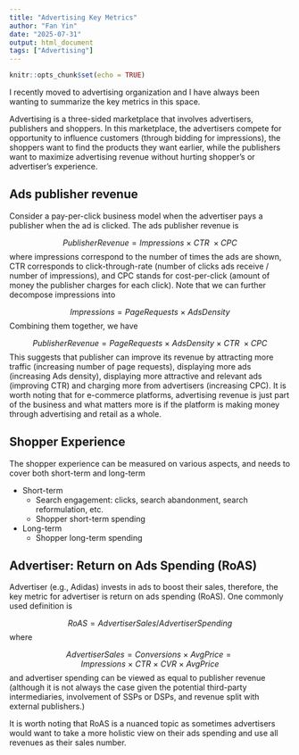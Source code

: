 ```yaml
---
title: "Advertising Key Metrics"
author: "Fan Yin"
date: "2025-07-31"
output: html_document
tags: ["Advertising"]
---
```


```r
knitr::opts_chunk$set(echo = TRUE)
```

<!-- <script src="https://cdnjs.cloudflare.com/ajax/libs/mathjax/2.7.5/MathJax.js?config=TeX-AMS_CHTML.js"></script> -->

<script id="MathJax-script" async
  src="https://cdn.jsdelivr.net/npm/mathjax@3/es5/tex-chtml.js">
</script>

I recently moved to advertising organization and I have always been wanting to summarize the key metrics in this space. 

Advertising is a three-sided marketplace that involves advertisers, publishers and shoppers. In this marketplace, the advertisers compete for opportunity to influence customers (through bidding for impressions), the shoppers want to find the products they want earlier, while the publishers want to maximize advertising revenue without hurting shopper's or advertiser's experience. 

## Ads publisher revenue
Consider a pay-per-click business model when the advertiser pays a publisher when the ad is clicked. The ads publisher revenue is

$$ PublisherRevenue = Impressions \ \times \ CTR \ \times CPC   $$
where impressions correspond to the number of times the ads are shown, CTR corresponds to click-through-rate (number of clicks ads receive / number of impressions), and CPC stands for cost-per-click (amount of money the publisher charges for each click). Note that we can further decompose impressions into 

$$ Impressions = PageRequests \ \times \ AdsDensity $$
Combining them together, we have

$$ PublisherRevenue = PageRequests \ \times \ AdsDensity \ \times \ CTR \ \times CPC $$
This suggests that publisher can improve its revenue by attracting more traffic (increasing number of page requests), displaying more ads (increasing Ads density), displaying more attractive and relevant ads (improving CTR) and charging more from advertisers (increasing CPC). It is worth noting that for e-commerce platforms, advertising revenue is just part of the business and what matters more is if the platform is making money through advertising and retail as a whole.

## Shopper Experience
The shopper experience can be measured on various aspects, and needs to cover both short-term and long-term

* Short-term
  * Search engagement: clicks, search abandonment, search reformulation, etc.
  * Shopper short-term spending
* Long-term
  * Shopper long-term spending

## Advertiser: Return on Ads Spending (RoAS)
Advertiser (e.g., Adidas) invests in ads to boost their sales, therefore, the key metric for advertiser is return on ads spending (RoAS). One commonly used definition is

$$ RoAS = AdvertiserSales / AdvertiserSpending $$
where 

$$ AdvertiserSales = Conversions \ \times \ AvgPrice = Impressions \ \times \ CTR \ \times \ CVR \ \times \ AvgPrice$$
and advertiser spending can be viewed as equal to publisher revenue (although it is not always the case given the potential third-party intermediaries, involvement of SSPs or DSPs, and revenue split with external publishers.)

It is worth noting that RoAS is a nuanced topic as sometimes advertisers would want to take a more holistic view on their ads spending and use all revenues as their sales number. 

<!-- $f: X \rightarrow \mathbf{R}$, where $X$ is a convex subset of a real vector space, and $f$ is called convex if and only if -->

<!-- $$f(t x_{1} + (1-t) x_{2}) \leq tf(x_1) + (1-t)f(x_2)$$ -->

<!-- After the recent job change, forecasting is now the focus of my work. Knowing what can be forecast and understanding the basic steps in forecasting are critical. For this purpose, I have started reading the book "Forecasting: Principles and Practice" by Rob J. Hyndman and George Athnaasopoulos.  -->

<!-- ## What can be forecast -->

<!-- The predictability of an event or a quantity depends on several factors including: -->

<!-- * how well we understand the factors that contribute to it -->

<!-- * how much data is available -->

<!-- * how similar the future is to the past -->

<!-- * whether the forecasts can affect the thing we are trying to forecast -->

<!-- In forecasting, a key step is knowing when something can be forecast accurately, and when forecasts will be no betterh than tossing a coin. Good forecasts capture the genuine patterns and relationships which exist in the historical data, but do not replicate past events that will not occur again - we need to be able to distinguish between a random fluctuation that should be ignored, and a genuine pattern that should be modelled and extrapolated.  -->

<!-- One common misunderstanding about forecast is that "forecasts are not possible in a changing environment". We acknowledge the fact that every environment is changing, but a good forecasting model captures the way in which things are changing.  -->

<!-- ## Basic steps in forecasting -->

<!-- A forecasting task typically consists of the following steps  -->

<!-- * Problem definition: we need to understand the way the forecasts will be used, who requires the forecasts, and how the forecasting function fits within the organization requiring the forecasts. Therefore, it is important for forecaster to talk to those who will be involved in data collection, data manipulation and using the forecasts for planning. -->

<!-- * Gathering information: statistical data and the accumulated expertise of the people who collect the data and use the forecasts. -->

<!-- * Exploratory analysis: understanding the patterns, trend, seasonality, etc.  -->

<!-- * Choosing and fitting models -->

<!-- * Model evaluation -->
